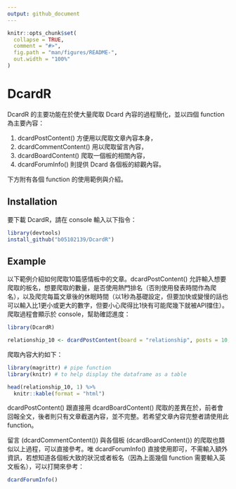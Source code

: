 ```yaml
---
output: github_document
---
```


<!-- README.md is generated from README.Rmd. Please edit that file -->

```r
knitr::opts_chunk$set(
  collapse = TRUE,
  comment = "#>",
  fig.path = "man/figures/README-",
  out.width = "100%"
)
```

# DcardR

DcardR 的主要功能在於使大量爬取 Dcard 內容的過程簡化，並以四個 function 為主要內容：

(1) dcardPostContent() 方便用以爬取文章內容本身，
(2) dcardCommentContent() 用以爬取留言內容，
(3) dcardBoardContent() 爬取一個板的相關內容，
(4) dcardForumInfo() 則提供 Dcard 各個板的綜觀內容。

下方附有各個 function 的使用範例與介紹。

## Installation

要下載 DcardR，請在 console 輸入以下指令：

``` r
library(devtools)
install_github("b05102139/DcardR")
```

## Example

以下範例介紹如何爬取10篇感情板中的文章。dcardPostContent() 允許輸入想要爬取的板名，想要爬取的數量，是否使用熱門排名（否則使用發表時間作為爬名），以及爬完每篇文章後的休眠時間（以1秒為基礎設定，但要加快或變慢的話也可以輸入比1更小或更大的數字，但要小心爬得比1快有可能爬幾下就被API擋住）。爬取過程會顯示於 console，幫助確認進度：

```r
library(DcardR)

relationship_10 <- dcardPostContent(board = "relationship", posts = 10, by_popular = F, rate_limit = 1)
```

爬取內容大約如下：

```r
library(magrittr) # pipe function
library(knitr) # to help display the dataframe as a table

head(relationship_10, 1) %>%
  knitr::kable(format = "html")
```

dcardPostContent() 跟直接用 dcardBoardContent() 爬取的差異在於，前者會回報全文，後者則只有文章截選內容，並不完整。若希望文章內容完整者請使用此 function。

留言 (dcardCommentContent()) 與各個板 (dcardBoardContent()) 的爬取也類似以上過程，可以直接參考。唯 dcardForumInfo() 直接使用即可，不需輸入額外資訊，若想知道各個板大致的狀況或者板名（因為上面幾個 function 需要輸入英文板名），可以打開來參考：

```r
dcardForumInfo()
```

